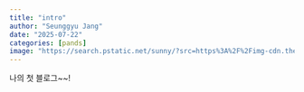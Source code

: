 ```yaml
---
title: "intro"
author: "Seunggyu Jang"
date: "2025-07-22"
categories: [pands]
image: "https://search.pstatic.net/sunny/?src=https%3A%2F%2Fimg-cdn.theqoo.net%2FZCqtks.jpg&type=sc960_832"
---
```


나의 첫 블로그~~!


